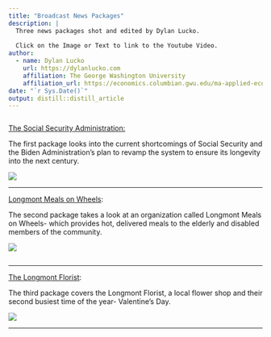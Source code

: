 ```yaml
---
title: "Broadcast News Packages"
description: |
  Three news packages shot and edited by Dylan Lucko. 
  
  Click on the Image or Text to link to the Youtube Video. 
author:
  - name: Dylan Lucko 
    url: https://dylanlucko.com
    affiliation: The George Washington University
    affiliation_url: https://economics.columbian.gwu.edu/ma-applied-economics
date: "`r Sys.Date()`"
output: distill::distill_article
---
```


```r

```

[The Social Security Administration:](https://youtu.be/HBcjhBu4L4c)

The first package looks into the current shortcomings of Social Security and the Biden Administration's plan to revamp the system to ensure its longevity into the next century.

[![](images/Screen%20Shot%202021-05-01%20at%203.21.15%20PM.png)](https://youtu.be/HBcjhBu4L4c)

------------------------------------------------------------------------

[Longmont Meals on Wheels](https://youtu.be/PnkPt6M9B4w):

The second package takes a look at an organization called Longmont Meals on Wheels- which provides hot, delivered meals to the elderly and disabled members of the community.

[![](images/Screen%20Shot%202021-05-01%20at%203.23.10%20PM-01.png)](https://youtu.be/PnkPt6M9B4w)

```r

```

------------------------------------------------------------------------

[The Longmont Florist](https://youtu.be/VozkB9VNgOo):

The third package covers the Longmont Florist, a local flower shop and their second busiest time of the year- Valentine's Day.

[![](images/Screen%20Shot%202021-05-01%20at%203.25.11%20PM.png)](https://youtu.be/VozkB9VNgOo)

------------------------------------------------------------------------
